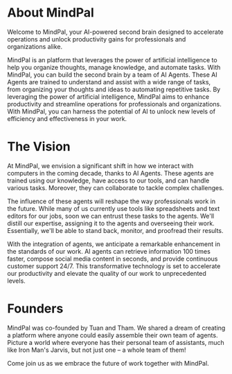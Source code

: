 # About MindPal

Welcome to MindPal, your AI-powered second brain designed to accelerate operations and unlock productivity gains for professionals and organizations alike.

MindPal is an platform that leverages the power of artificial intelligence to help you organize thoughts, manage knowledge, and automate tasks. With MindPal, you can build the second brain by a team of AI Agents. These AI Agents are trained to understand and assist with a wide range of tasks, from organizing your thoughts and ideas to automating repetitive tasks. By leveraging the power of artificial intelligence, MindPal aims to enhance productivity and streamline operations for professionals and organizations. With MindPal, you can harness the potential of AI to unlock new levels of efficiency and effectiveness in your work.


# The Vision

At MindPal, we envision a significant shift in how we interact with computers in the coming decade, thanks to AI Agents. These agents are trained using our knowledge, have access to our tools, and can handle various tasks. Moreover, they can collaborate to tackle complex challenges.

The influence of these agents will reshape the way professionals work in the future. While many of us currently use tools like spreadsheets and text editors for our jobs, soon we can entrust these tasks to the agents. We'll distill our expertise, assigning it to the agents and overseeing their work. Essentially, we'll be able to stand back, monitor, and proofread their results.

With the integration of agents, we anticipate a remarkable enhancement in the standards of our work. AI agents can retrieve information 100 times faster, compose social media content in seconds, and provide continuous customer support 24/7. This transformative technology is set to accelerate our productivity and elevate the quality of our work to unprecedented levels.


# Founders
MindPal was co-founded by Tuan and Tham. We shared a dream of creating a platform where anyone could easily assemble their own team of agents. Picture a world where everyone has their personal team of assistants, much like Iron Man's Jarvis, but not just one – a whole team of them!

Come join us as we embrace the future of work together with MindPal.








